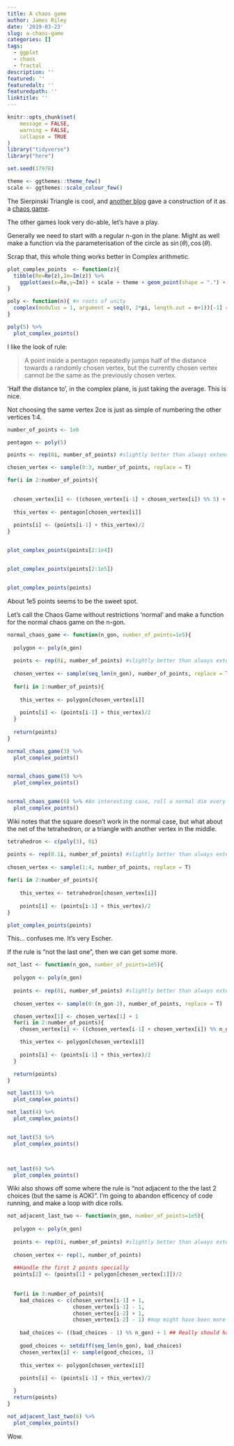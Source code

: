 ```yaml
---
title: A chaos game
author: James Riley
date: '2019-03-23'
slug: a-chaos-game
categories: []
tags:
  - ggplot
  - chaos
  - fractal
description: ''
featured: ''
featuredalt: ''
featuredpath: ''
linktitle: ''
---
```



```r
knitr::opts_chunk$set(
	message = FALSE,
	warning = FALSE,
	collapse = TRUE
)
library("tidyverse")
library("here")

set.seed(17978)

theme <- ggthemes::theme_few()
scale <- ggthemes::scale_colour_few()
```

The Sierpinski Triangle is cool, and [another blog ](https://lucidmanager.org/sierpinski-triangle/) gave a construction of it as a [chaos game](https://en.wikipedia.org/wiki/Chaos_game). 

The other games look very do-able, let's have a play.

Generally we need to start with a regular n-gon in the plane. Might as well make a function via the parameterisation of the circle as $\sin(\theta),\cos(\theta)$. 

Scrap that, this whole thing works better in Complex arithmetic. 

```r

plot_complex_points  <- function(z){
  tibble(Re=Re(z),Im=Im(z)) %>%
    ggplot(aes(x=Re,y=Im)) + scale + theme + geom_point(shape = ".") + coord_equal()
}

poly <- function(n){ #n roots of unity
  complex(modulus = 1, argument = seq(0, 2*pi, length.out = n+1))[-1] #removing the first element to stop double-counting 1+0i.
}

poly(5) %>%
  plot_complex_points()
```

I like the look of rule: 

>A point inside a pentagon repeatedly jumps half of the distance towards a randomly chosen vertex, but the currently chosen vertex cannot be the same as the previously chosen vertex. 

'Half the distance to', in the complex plane, is just taking the average. This is nice.

Not choosing the same vertex 2ce is just as simple of numbering the other vertices 1:4. 

```r

number_of_points <- 1e6

pentagon <- poly(5)

points <- rep(0i, number_of_points) #slightly better than always extending the lists.

chosen_vertex <- sample(0:3, number_of_points, replace = T)

for(i in 2:number_of_points){

  
  chosen_vertex[i] <- ((chosen_vertex[i-1] + chosen_vertex[i]) %% 5) + 1
  
  this_vertex <- pentagon[chosen_vertex[i]]
  
  points[i] <- (points[i-1] + this_vertex)/2
}


plot_complex_points(points[2:1e4])


plot_complex_points(points[2:1e5])


plot_complex_points(points)

```

About 1e5 points seems to be the sweet spot.

Let's call the Chaos Game without restrictions 'normal' and make a function for the normal chaos game on the n-gon.

```r

normal_chaos_game <- function(n_gon, number_of_points=1e5){
  
  polygon <- poly(n_gon)
  
  points <- rep(0i, number_of_points) #slightly better than always extending the lists.
  
  chosen_vertex <- sample(seq_len(n_gon), number_of_points, replace = T)
  
  for(i in 2:number_of_points){
  
    this_vertex <- polygon[chosen_vertex[i]]
    
    points[i] <- (points[i-1] + this_vertex)/2
  }
  
  return(points)
}

normal_chaos_game(3) %>%
  plot_complex_points()


normal_chaos_game(5) %>%
  plot_complex_points()


normal_chaos_game(6) %>% #An interesting case, roll a normal die every time!
  plot_complex_points()

```

Wiki notes that the square doesn't work in the normal case, but what about the net of the tetrahedron, or a triangle with another vertex in the middle.

```r

tetrahedron <- c(poly(3), 0i)

points <- rep(0.1i, number_of_points) #slightly better than always extending the lists.
  
chosen_vertex <- sample(1:4, number_of_points, replace = T)
  
for(i in 2:number_of_points){
  
    this_vertex <- tetrahedron[chosen_vertex[i]]
    
    points[i] <- (points[i-1] + this_vertex)/2
}

plot_complex_points(points)
```

This... confuses me. It's very Escher.

If the rule is "not the last one", then we can get some more.

```r

not_last <- function(n_gon, number_of_points=1e5){
  
  polygon <- poly(n_gon)
  
  points <- rep(0i, number_of_points) #slightly better than always extending the lists.
  
  chosen_vertex <- sample(0:(n_gon-2), number_of_points, replace = T)

  chosen_vertex[1] <- chosen_vertex[1] + 1
  for(i in 2:number_of_points){
    chosen_vertex[i] <- ((chosen_vertex[i-1] + chosen_vertex[i]) %% n_gon) + 1

    this_vertex <- polygon[chosen_vertex[i]]
    
    points[i] <- (points[i-1] + this_vertex)/2
  }

  return(points)
}

not_last(3) %>%
  plot_complex_points()

not_last(4) %>% 
  plot_complex_points()


not_last(5) %>% 
  plot_complex_points()



not_last(6) %>% 
  plot_complex_points()
```

Wiki also shows off some where the rule is "not adjacent to the the last 2 choices (but the same is AOK)". I'm going to abandon efficency of code running, and make a loop with dice rolls.


```r

not_adjacent_last_two <- function(n_gon, number_of_points=1e5){
  
  polygon <- poly(n_gon)
  
  points <- rep(0i, number_of_points) #slightly better than always extending the lists.
  
  chosen_vertex <- rep(1, number_of_points)
  
  ##Handle the first 2 points specially
  points[2] <- (points[1] + polygon[chosen_vertex[1]])/2
  
  
  for(i in 3:number_of_points){
    bad_choices <- c(chosen_vertex[i-1] + 1,
                     chosen_vertex[i-1] - 1,
                     chosen_vertex[i-2] + 1,
                     chosen_vertex[i-2] - 1) #map might have been more robust, but this is easier to read.
    
    bad_choices <- ((bad_choices - 1) %% n_gon) + 1 ## Really should have considered 0-indexing polygon points
    
    good_choices <- setdiff(seq_len(n_gon), bad_choices)
    chosen_vertex[i] <- sample(good_choices, 1)
    
    this_vertex <- polygon[chosen_vertex[i]]
    
    points[i] <- (points[i-1] + this_vertex)/2

  }
  return(points)
}

not_adjacent_last_two(6) %>%
  plot_complex_points()
```

Wow. 